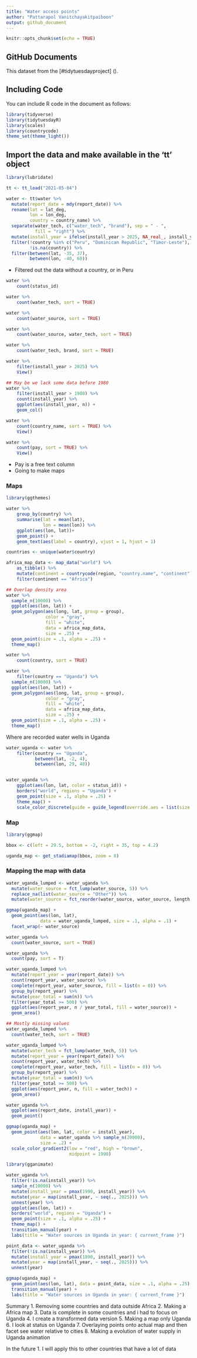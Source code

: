 ---
title: "Water access points"
author: "Pattarapol Vanitchayakitpaiboon"
output: github_document
---

```{r setup, include=FALSE}
knitr::opts_chunk$set(echo = TRUE)
```

## GitHub Documents

This dataset from the [#tidytuesdayproject] ().

## Including Code

You can include R code in the document as follows:

```{r}
library(tidyverse)
library(tidytuesdayR)
library(scales)
library(countrycode)
theme_set(theme_light())
```

## Import the data and make available in the 'tt' object


```{r import}
library(lubridate)

tt <- tt_load("2021-05-04")

water <- tt$water %>%
  mutate(report_date = mdy(report_date)) %>%
  rename(lat = lat_deg,
         lon = lon_deg,
         country = country_name) %>%
  separate(water_tech, c("water_tech", "brand"), sep = " - ",
           fill = "right") %>%
  mutate(install_year = ifelse(install_year > 2025, NA_real_, install_year)) %>%
  filter(!country %in% c("Peru", "Dominican Republic", "Timor-Leste"),
         !is.na(country)) %>%
  filter(between(lat, -35, 37),
         between(lon, -40, 60))
```

* Filtered out the data without a country, or in Peru

```{r}
water %>% 
    count(status_id)

water %>% 
    count(water_tech, sort = TRUE)

water %>% 
    count(water_source, sort = TRUE)

water %>% 
    count(water_source, water_tech, sort = TRUE)

water %>% 
    count(water_tech, brand, sort = TRUE)
```


```{r}
water %>% 
    filter(install_year > 2025) %>% 
    View()

## May be we lack some data before 1980
water %>% 
    filter(install_year > 1980) %>% 
    count(install_year) %>% 
    ggplot(aes(install_year, n)) +
    geom_col()

```


```{r}
water %>% 
    count(country_name, sort = TRUE) %>% 
    View()

water %>% 
    count(pay, sort = TRUE) %>% 
    View()
```


* Pay is a free text column
* Going to make maps

### Maps

```{r}
library(ggthemes)

water %>% 
    group_by(country) %>% 
    summarise(lat = mean(lat),
              lon = mean(lon)) %>% 
    ggplot(aes(lon, lat))+
    geom_point() +
    geom_text(aes(label = country), vjust = 1, hjust = 1)

countries <- unique(water$country)

africa_map_data <- map_data("world") %>% 
    as_tibble() %>% 
    mutate(continent = countrycode(region, "country.name", "continent") ) %>% 
    filter(continent == "Africa")

## Overlap density area
water %>%
  sample_n(10000) %>%
  ggplot(aes(lon, lat)) +
  geom_polygon(aes(long, lat, group = group),
               color = "gray",
               fill = "white",
               data = africa_map_data,
               size = .25) +
  geom_point(size = .1, alpha = .25) +
  theme_map()

water %>% 
    count(country, sort = TRUE)

water %>%
    filter(country == "Uganda") %>% 
  sample_n(10000) %>%
  ggplot(aes(lon, lat)) +
  geom_polygon(aes(long, lat, group = group),
               color = "gray",
               fill = "white",
               data = africa_map_data,
               size = .25) +
  geom_point(size = .1, alpha = .25) +
  theme_map()
```

Where are recorded water wells in Uganda

```{r}
water_uganda <- water %>%
    filter(country == "Uganda",
           between(lat, -2, 4),
           between(lon, 29, 40))


water_uganda %>% 
    ggplot(aes(lon, lat, color = status_id)) +
    borders("world", regions = "Uganda") +
    geom_point(size = .1, alpha = .25) +
    theme_map() +
    scale_color_discrete(guide = guide_legend(override.aes = list(size = 2, alpha = 1)))
```

### Map

```{r}
library(ggmap)

bbox <- c(left = 29.5, bottom = -2, right = 35, top = 4.2)

uganda_map <- get_stadiamap(bbox, zoom = 8)
```

### Mapping the map with data

```{r}
water_uganda_lumped <- water_uganda %>%
  mutate(water_source = fct_lump(water_source, 5)) %>%
  replace_na(list(water_source = "Other")) %>%
  mutate(water_source = fct_reorder(water_source, water_source, length, .desc = TRUE))

ggmap(uganda_map) +
  geom_point(aes(lon, lat),
             data = water_uganda_lumped, size = .1, alpha = .1) +
  facet_wrap(~ water_source)

water_uganda %>%
  count(water_source, sort = TRUE)

water_uganda %>%
  count(pay, sort = T)
```



```{r}
water_uganda_lumped %>%
  mutate(report_year = year(report_date)) %>%
  count(report_year, water_source) %>%
  complete(report_year, water_source, fill = list(n = 0)) %>%
  group_by(report_year) %>%
  mutate(year_total = sum(n)) %>%
  filter(year_total >= 500) %>%
  ggplot(aes(report_year, n / year_total, fill = water_source)) +
  geom_area()

## Mostly missing values
water_uganda_lumped %>%
  count(water_tech, sort = TRUE)

water_uganda_lumped %>%
  mutate(water_tech = fct_lump(water_tech, 5)) %>%
  mutate(report_year = year(report_date)) %>%
  count(report_year, water_tech) %>%
  complete(report_year, water_tech, fill = list(n = 0)) %>%
  group_by(report_year) %>%
  mutate(year_total = sum(n)) %>%
  filter(year_total >= 500) %>%
  ggplot(aes(report_year, n, fill = water_tech)) +
  geom_area()
```



```{r}
water_uganda %>%
  ggplot(aes(report_date, install_year)) +
  geom_point()
```



```{r}
ggmap(uganda_map) +
  geom_point(aes(lon, lat, color = install_year),
             data = water_uganda %>% sample_n(20000),
             size = .2) +
  scale_color_gradient2(low = "red", high = "brown",
                        midpoint = 1990)

library(gganimate)

water_uganda %>%
  filter(!is.na(install_year)) %>%
  sample_n(10000) %>%
  mutate(install_year = pmax(1990, install_year)) %>%
  mutate(year = map(install_year, ~ seq(., 2025))) %>%
  unnest(year) %>%
  ggplot(aes(lon, lat)) +
  borders("world", regions = "Uganda") +
  geom_point(size = .1, alpha = .25) +
  theme_map() +
  transition_manual(year) +
  labs(title = "Water sources in Uganda in year: { current_frame }")
```



```{r}
point_data <- water_uganda %>%
  filter(!is.na(install_year)) %>%
  mutate(install_year = pmax(1990, install_year)) %>%
  mutate(year = map(install_year, ~ seq(., 2025))) %>%
  unnest(year)

ggmap(uganda_map) +
  geom_point(aes(lon, lat), data = point_data, size = .1, alpha = .25) +
  transition_manual(year) +
  labs(title = "Water sources in Uganda in year: { current_frame }")
```

Summary
1. Removing some countries and data outside Africa 
2. Making a Africa map
3. Data is complete in some countries and i had to focus on Uganda
4. I create a transformed data version
5. Making a map only Uganda
6. I look at status on Uganda
7. Overlaying points onto actual map and then facet see water relative to cities
8. Making a evolution of water supply in Uganda animation


In the future
1. I will apply this to other countries that have a lot of data